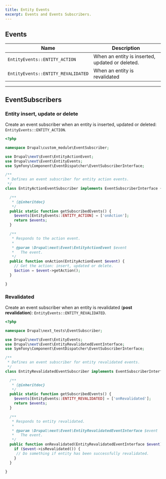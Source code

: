 ```yaml
---
title: Entity Events
excerpt: Events and Events Subscribers.
---
```


## Events

| Name                               | Description                                     |
| ---------------------------------- | ----------------------------------------------- |
| `EntityEvents::ENTITY_ACTION`      | When an entity is inserted, updated or deleted. |
| `EntityEvents::ENTITY_REVALIDATED` | When an entity is revalidated                   |

---

## EventSubscribers

### Entity insert, update or delete

Create an event subscriber when an entity is inserted, updated or deleted: `EntityEvents::ENTITY_ACTION`.

```php title=custom_module/src/EventSubscriber/EntityActionEventSubscriber.php
<?php

namespace Drupal\custom_module\EventSubscriber;

use Drupal\next\Event\EntityActionEvent;
use Drupal\next\Event\EntityEvents;
use Symfony\Component\EventDispatcher\EventSubscriberInterface;

/**
 * Defines an event subscriber for entity action events.
 */
class EntityActionEventSubscriber implements EventSubscriberInterface {

  /**
   * {@inheritdoc}
   */
  public static function getSubscribedEvents() {
    $events[EntityEvents::ENTITY_ACTION] = ['onAction'];
    return $events;
  }

  /**
   * Responds to the action event.
   *
   * @param \Drupal\next\Event\EntityActionEvent $event
   *   The event.
   */
  public function onAction(EntityActionEvent $event) {
	// Get the action: insert, updated or delete.
	$action = $event->getAction();
  }

}
```

### Revalidated

Create an event subscriber when an entity is revalidated (**post revalidation**): `EntityEvents::ENTITY_REVALIDATED`.

```php title=custom_module/src/EventSubscriber/EntityRevalidatedEventSubscriber.php
<?php

namespace Drupal\next_tests\EventSubscriber;

use Drupal\next\Event\EntityEvents;
use Drupal\next\Event\EntityRevalidatedEventInterface;
use Symfony\Component\EventDispatcher\EventSubscriberInterface;

/**
 * Defines an event subscriber for entity revalidated events.
 */
class EntityRevalidatedEventSubscriber implements EventSubscriberInterface {

  /**
   * {@inheritdoc}
   */
  public static function getSubscribedEvents() {
    $events[EntityEvents::ENTITY_REVALIDATED] = ['onRevalidated'];
    return $events;
  }

  /**
   * Responds to entity revalidated.
   *
   * @param \Drupal\next\Event\EntityRevalidatedEventInterface $event
   *   The event.
   */
  public function onRevalidated(EntityRevalidatedEventInterface $event) {
    if ($event->isRevalidated()) {
	 // Do something if entity has been successfully revalidated.
	}
  }

}
```
